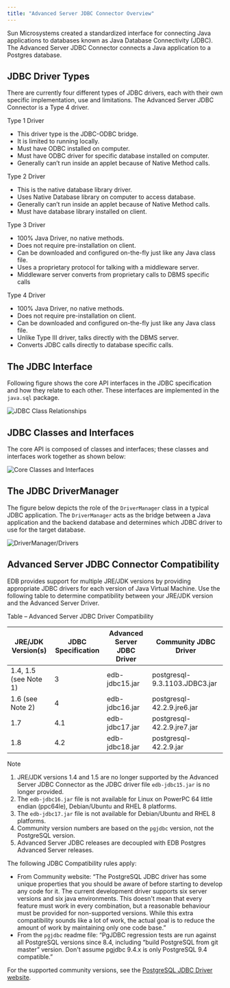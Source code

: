 ```yaml
---
title: "Advanced Server JDBC Connector Overview"
---
```


<div id="advanced_server_jdbc_connector_overview" class="registered_link"></div>


Sun Microsystems created a standardized interface for connecting Java applications to databases known as Java Database Connectivity (JDBC). The Advanced Server JDBC Connector connects a Java application to a Postgres database.

<div id="jdbc_driver_types" class="registered_link"></div>

## JDBC Driver Types



There are currently four different types of JDBC drivers, each with their own specific implementation, use and limitations. The Advanced Server JDBC Connector is a Type 4 driver.

Type 1 Driver

-   This driver type is the JDBC-ODBC bridge.
-   It is limited to running locally.
-   Must have ODBC installed on computer.
-   Must have ODBC driver for specific database installed on computer.
-   Generally can’t run inside an applet because of Native Method calls.

Type 2 Driver

-   This is the native database library driver.
-   Uses Native Database library on computer to access database.
-   Generally can’t run inside an applet because of Native Method calls.
-   Must have database library installed on client.

Type 3 Driver

-   100% Java Driver, no native methods.
-   Does not require pre-installation on client.
-   Can be downloaded and configured on-the-fly just like any Java class file.
-   Uses a proprietary protocol for talking with a middleware server.
-   Middleware server converts from proprietary calls to DBMS specific calls

Type 4 Driver

-   100% Java Driver, no native methods.
-   Does not require pre-installation on client.
-   Can be downloaded and configured on-the-fly just like any Java class file.
-   Unlike Type III driver, talks directly with the DBMS server.
-   Converts JDBC calls directly to database specific calls.

## The JDBC Interface



Following figure shows the core API interfaces in the JDBC specification and how they relate to each other. These interfaces are implemented in the `java.sql` package.

![*JDBC Class Relationships*](images/jdbc_class_relationships.png)

## JDBC Classes and Interfaces



The core API is composed of classes and interfaces; these classes and interfaces work together as shown below:

![*Core Classes and Interfaces*](images/core_classes_and_interfaces.png)

## The JDBC DriverManager



The figure below depicts the role of the `DriverManager` class in a typical JDBC application. The `DriverManager` acts as the bridge between a Java application and the backend database and determines which JDBC driver to use for the target database.

![*DriverManager/Drivers*](images/drivermanager_drivers.png)

## Advanced Server JDBC Connector Compatibility



EDB provides support for multiple JRE/JDK versions by providing appropriate JDBC drivers for each version of Java Virtual Machine. Use the following table to determine compatibility between your JRE/JDK version and the Advanced Server Driver.

Table – Advanced Server JDBC Driver Compatibility

| JRE/JDK Version(s)    | JDBC Specification | Advanced Server JDBC Driver | Community JDBC Driver         |
|-----------------------|--------------------|-----------------------------|-------------------------------|
| 1.4, 1.5 (see Note 1) | 3                  | edb-jdbc15.jar              | postgresql-9.3.1103.JDBC3.jar |
| 1.6 (see Note 2)      | 4                  | edb-jdbc16.jar              | postgresql-42.2.9.jre6.jar    |
| 1.7                   | 4.1                | edb-jdbc17.jar              | postgresql-42.2.9.jre7.jar    |
| 1.8                   | 4.2                | edb-jdbc18.jar              | postgresql-42.2.9.jar         |

<div class="note">

<div class="title">

Note

</div>

1.  JRE/JDK versions 1.4 and 1.5 are no longer supported by the Advanced Server JDBC Connector as the JDBC driver file `edb-jdbc15.jar` is no longer provided.
2.  The `edb-jdbc16.jar` file is not available for Linux on PowerPC 64 little endian (ppc64le), Debian/Ubuntu and RHEL 8 platforms.
3.  The `edb-jdbc17.jar` file is not available for Debian/Ubuntu and RHEL 8 platforms.
4.  Community version numbers are based on the `pgjdbc` version, not the PostgreSQL version.
5.  Advanced Server JDBC releases are decoupled with EDB Postgres Advanced Server releases.

</div>

The following JDBC Compatibility rules apply:

-   From Community website: “The PostgreSQL JDBC driver has some unique properties that you should be aware of before starting to develop any code for it. The current development driver supports six server versions and six java environments. This doesn't mean that every feature must work in every combination, but a reasonable behaviour must be provided for non-supported versions. While this extra compatibility sounds like a lot of work, the actual goal is to reduce the amount of work by maintaining only one code base.”
-   From the `pgjdbc` readme file: “PgJDBC regression tests are run against all PostgreSQL versions since 8.4, including “build PostgreSQL from git master” version. Don't assume pgjdbc 9.4.x is only PostgreSQL 9.4 compatible.”

For the supported community versions, see the [PostgreSQL JDBC Driver website](https://jdbc.postgresql.org/download.html).
